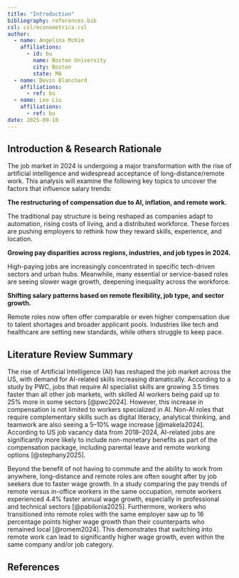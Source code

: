 ```yaml
---
title: "Introduction"
bibliography: references.bib
csl: csl/econometrica.csl
author:   
  - name: Angelina McKim
    affiliations:
      - id: bu
        name: Boston University
        city: Boston
        state: MA
  - name: Devin Blanchard
    affiliations:
      - ref: bu
  - name: Leo Liu
    affiliations:
      - ref: bu
date: 2025-09-10
---
```


## Introduction & Research Rationale

The job market in 2024 is undergoing a major transformation with the rise of artificial intelligence and widespread acceptance of long-distance/remote work. This analysis will examine the following key topics to uncover the factors that influence salary trends:

**The restructuring of compensation due to AI, inflation, and remote work.**

The traditional pay structure is being reshaped as companies adapt to automation, rising costs of living, and a distributed workforce. These forces are pushing employers to rethink how they reward skills, experience, and location.

**Growing pay disparities across regions, industries, and job types in 2024.**
  
High-paying jobs are increasingly concentrated in specific tech-driven sectors and urban hubs. Meanwhile, many essential or service-based roles are seeing slower wage growth, deepening inequality across the workforce.

**Shifting salary patterns based on remote flexibility, job type, and sector growth.**
  
Remote roles now often offer comparable or even higher compensation due to talent shortages and broader applicant pools. Industries like tech and healthcare are setting new standards, while others struggle to keep pace.

## Literature Review Summary

The rise of Artificial Intelligence (AI) has reshaped the job market across the US, with demand for AI-related skills increasing dramatically. According to a study by PWC, jobs that require AI specialist skills are growing 3.5 times faster than all other job markets, with skilled AI workers being paid up to 25% more in some sectors [@pwc2024]. However, this increase in compensation is not limited to workers specialized in AI. Non-AI roles that require complementary skills such as digital literacy, analytical thinking, and teamwork are also seeing a 5–10% wage increase [@makela2024]. According to US job vacancy data from 2018–2024, AI-related jobs are significantly more likely to include non-monetary benefits as part of the compensation package, including parental leave and remote working options [@stephany2025].

Beyond the benefit of not having to commute and the ability to work from anywhere, long-distance and remote roles are often sought after by job seekers due to faster wage growth. In a study comparing the pay trends of remote versus in-office workers in the same occupation, remote workers experienced 4.4% faster annual wage growth, especially in professional and technical sectors [@pabilonia2025]. Furthermore, workers who transitioned into remote roles with the same employer saw up to 16 percentage points higher wage growth than their counterparts who remained local [@romem2024]. This demonstrates that switching into remote work can lead to significantly higher wage growth, even within the same company and/or job category.

## References